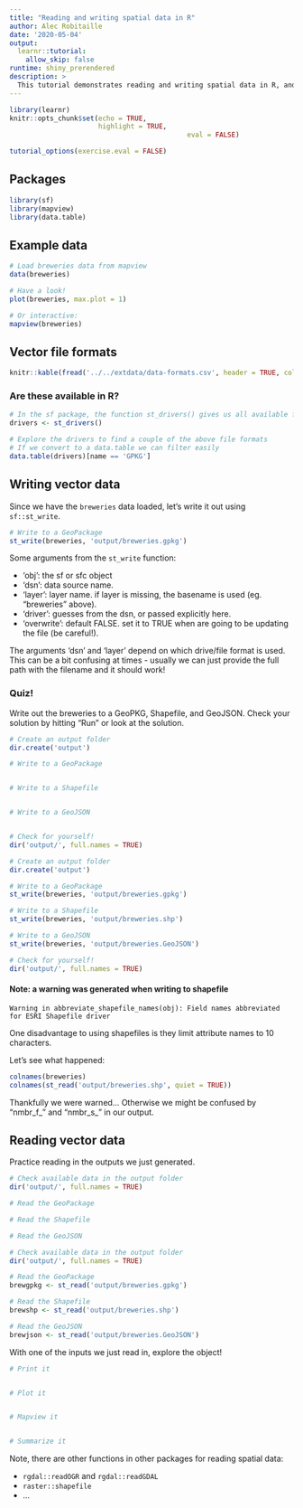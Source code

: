 ```yaml
---
title: "Reading and writing spatial data in R"
author: Alec Robitaille
date: '2020-05-04'
output:
  learnr::tutorial:
    allow_skip: false
runtime: shiny_prerendered
description: >
  This tutorial demonstrates reading and writing spatial data in R, and has a basic comparison of different spatial file formats. 
---
```


```r
library(learnr)
knitr::opts_chunk$set(echo = TRUE, 
                      highlight = TRUE,
											eval = FALSE)

tutorial_options(exercise.eval = FALSE)
```


## Packages

```r
library(sf)
library(mapview)
library(data.table)
```

## Example data

```r
# Load breweries data from mapview
data(breweries)

# Have a look!
plot(breweries, max.plot = 1)
```

```r
# Or interactive:
mapview(breweries)

```


## Vector file formats

```r
knitr::kable(fread('../../extdata/data-formats.csv', header = TRUE, col.names = c('File format', '')))
```



### Are these available in R?

```r
# In the sf package, the function st_drivers() gives us all available file formats
drivers <- st_drivers()

# Explore the drivers to find a couple of the above file formats
# If we convert to a data.table we can filter easily
data.table(drivers)[name == 'GPKG']
```


## Writing vector data

Since we have the `breweries` data loaded, let's write it out using `sf::st_write`. 

```r
# Write to a GeoPackage
st_write(breweries, 'output/breweries.gpkg')
```

Some arguments from the `st_write` function:

* 'obj': the sf or sfc object
* 'dsn': data source name.
* 'layer': layer name. if layer is missing, the basename is used (eg. "breweries" above).
* 'driver': guesses from the dsn, or passed explicitly here.
* 'overwrite': default FALSE. set it to TRUE when are going to be updating the file (be careful!). 

The arguments 'dsn' and 'layer' depend on which drive/file format is used. This can be a bit confusing at times - usually we can just provide the full path with the filename and it should work! 

### Quiz!

Write out the breweries to a GeoPKG, Shapefile, and GeoJSON. Check your solution by hitting "Run" or look at the solution. 


```r
# Create an output folder
dir.create('output')

# Write to a GeoPackage


# Write to a Shapefile


# Write to a GeoJSON


# Check for yourself!
dir('output/', full.names = TRUE)
```


```r
# Create an output folder
dir.create('output')

# Write to a GeoPackage
st_write(breweries, 'output/breweries.gpkg')

# Write to a Shapefile
st_write(breweries, 'output/breweries.shp')

# Write to a GeoJSON
st_write(breweries, 'output/breweries.GeoJSON')

# Check for yourself!
dir('output/', full.names = TRUE)
```


#### Note: a warning was generated when writing to shapefile

```
Warning in abbreviate_shapefile_names(obj): Field names abbreviated
for ESRI Shapefile driver
```

One disadvantage to using shapefiles is they limit attribute names to 10 characters. 

Let's see what happened:

```r
colnames(breweries)
colnames(st_read('output/breweries.shp', quiet = TRUE))
```


Thankfully we were warned... Otherwise we might be confused by "nmbr_f_" and "nmbr_s_" in our output. 


## Reading vector data

Practice reading in the outputs we just generated. 


```r
# Check available data in the output folder
dir('output/', full.names = TRUE)

# Read the GeoPackage

# Read the Shapefile

# Read the GeoJSON

```


```r
# Check available data in the output folder
dir('output/', full.names = TRUE)

# Read the GeoPackage
brewgpkg <- st_read('output/breweries.gpkg')

# Read the Shapefile
brewshp <- st_read('output/breweries.shp')

# Read the GeoJSON
brewjson <- st_read('output/breweries.GeoJSON')
```



With one of the inputs we just read in, explore the object!

```r
# Print it


# Plot it


# Mapview it


# Summarize it

```

Note, there are other functions in other packages for reading spatial data:

* `rgdal::readOGR` and `rgdal::readGDAL`
* `raster::shapefile`
* ...

